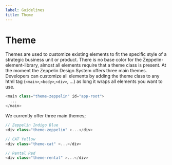 ```yaml
---
label: Guidelines
title: Theme
---
```


# Theme

Themes are used to customize existing elements to fit the specific style of a strategic business unit or product. There is no base color for the Zeppelin-element-library, almost all elements require that a theme class is present. At the moment the Zeppelin Design System offers three main themes. Developers can customize all elements by adding the theme class to any html tag (`<main>`,`<body>`,`<div>`, ...) as long it wraps all elements you want to use.

```js
<main class="theme-zeppelin" id="app-root">
  ...
</main>
```

We currently offer three main themes;

```js
// Zeppelin Indigo Blue
<div class="theme-zeppelin" >...</div>

// CAT Yellow
<div class="theme-cat" >...</div>

// Rental Red
<div class="theme-rental" >...</div>
```
